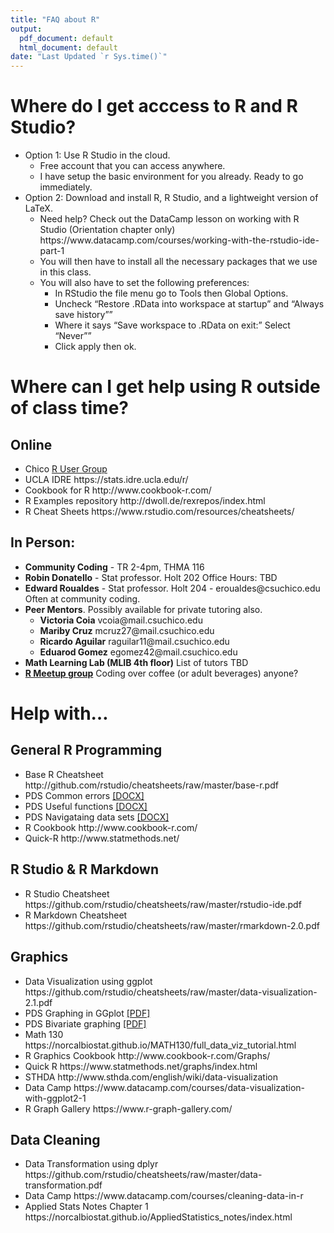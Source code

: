 ```yaml
---
title: "FAQ about R"
output:
  pdf_document: default
  html_document: default
date: "Last Updated `r Sys.time()`"
---
```



# Where do I get acccess to R and R Studio?
* Option 1: Use R Studio in the cloud. 
    - Free account that you can access anywhere. 
    - I have setup the basic environment for you already. Ready to go immediately. 
* Option 2: Download and install R, R Studio, and a lightweight version of LaTeX. 
    - Need help? Check out the DataCamp lesson on working with R Studio (Orientation chapter only) https://www.datacamp.com/courses/working-with-the-rstudio-ide-part-1 
    - You will then have to install all the necessary packages that we use in this class. 
    - You will also have to set the following preferences: 
        - In RStudio the file menu go to Tools then Global Options.
        - Uncheck "Restore .RData into workspace at startup" and "Always save history""
        - Where it says "Save workspace to .RData on exit:" Select "Never""
        - Click apply then ok.


# Where can I get help using R outside of class time? 

## Online
* Chico [R User Group](https://groups.google.com/forum/#!forum/chico-rug)
* UCLA IDRE https://stats.idre.ucla.edu/r/ 
* Cookbook for R http://www.cookbook-r.com/
* R Examples repository http://dwoll.de/rexrepos/index.html 
* R Cheat Sheets https://www.rstudio.com/resources/cheatsheets/

## In Person: 
* **Community Coding** - TR 2-4pm, THMA 116
* **Robin Donatello** - Stat professor. Holt 202 Office Hours: TBD
* **Edward Roualdes** - Stat professor. Holt 204 - eroualdes@csuchico.edu Often at community coding. 
* **Peer Mentors**. Possibly available for private tutoring also. 
    - **Victoria Coia** vcoia@mail.csuchico.edu 
    - **Mariby Cruz** mcruz27@mail.csuchico.edu 
    - **Ricardo Aguilar** raguilar11@mail.csuchico.edu 
    - **Eduarod Gomez** egomez42@mail.csuchico.edu 
* **Math Learning Lab (MLIB 4th floor)** List of tutors TBD
* **[R Meetup group](https://www.meetup.com/Chico-R-Users-Group)** Coding over coffee (or adult beverages) anyone? 

# Help with...

## General R Programming
* Base R Cheatsheet http://github.com/rstudio/cheatsheets/raw/master/base-r.pdf
* PDS Common errors [[DOCX]](R_Resources/Common Errors in R.docx)
* PDS Useful functions [[DOCX]](R_Resources/Useful functions in R.docx)
* PDS Navigataing data sets [[DOCX]](R_Resources/Navigating datasets in R.docx)
* R Cookbook http://www.cookbook-r.com/
* Quick-R http://www.statmethods.net/


## R Studio & R Markdown
* R Studio Cheatsheet https://github.com/rstudio/cheatsheets/raw/master/rstudio-ide.pdf
* R Markdown Cheatsheet https://github.com/rstudio/cheatsheets/raw/master/rmarkdown-2.0.pdf


## Graphics
* Data Visualization using ggplot https://github.com/rstudio/cheatsheets/raw/master/data-visualization-2.1.pdf
* PDS Graphing in GGplot [[PDF]](R_Resources/QC201_Rgraphing.pdf)
* PDS Bivariate graphing [[PDF]](R_Resources/R_Bivariate_Graphing_Handout.pdf)
* Math 130 https://norcalbiostat.github.io/MATH130/full_data_viz_tutorial.html 
* R Graphics Cookbook http://www.cookbook-r.com/Graphs/
* Quick R https://www.statmethods.net/graphs/index.html
* STHDA http://www.sthda.com/english/wiki/data-visualization
* Data Camp  https://www.datacamp.com/courses/data-visualization-with-ggplot2-1 
* R Graph Gallery https://www.r-graph-gallery.com/ 

## Data Cleaning
* Data Transformation using dplyr https://github.com/rstudio/cheatsheets/raw/master/data-transformation.pdf
* Data Camp https://www.datacamp.com/courses/cleaning-data-in-r 
* Applied Stats Notes Chapter 1 https://norcalbiostat.github.io/AppliedStatistics_notes/index.html 





    